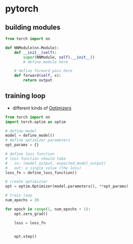 # pytorch

## building modules

```python
from torch import nn

def NNModule(nn.Module):
    def __init__(self):
        super(NNModule, self).__init__()
        # define module here

    # define forward pass here
    def forward(self, x):
        return output
```

## training loop

- different kinds of [Optimizers](https://pytorch.org/docs/stable/optim.html)

```python
from torch import nn
import torch.optim as optim

# define model
model = define_model()
# define optimizer parameters
opt_params = {}

# define loss function
# loss function should take
#   in: (model_output, expected_model_output)
#   out: a single value (the loss)
loss_fn = define_loss_function()

# create optimizier
opt = optim.Optimizer(model.parameters(), **opt_params)

# train loop
num_epochs = 30

for epoch in range(1, num_epochs + 1):
    opt.zero_grad()

    loss = loss_fn


    opt.step()
```